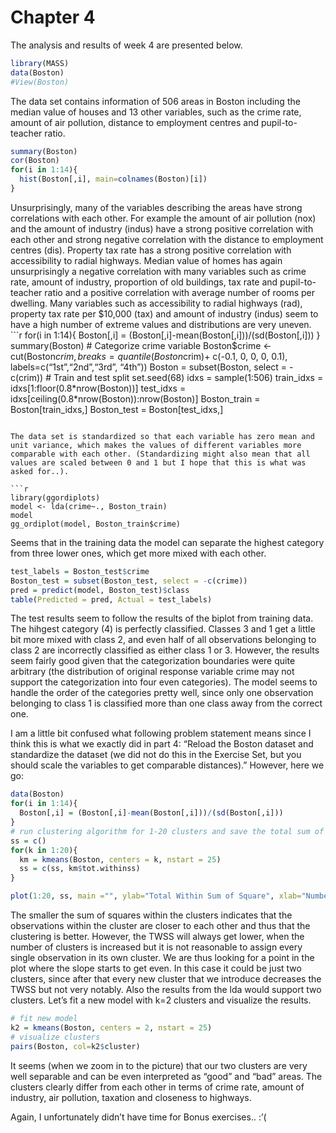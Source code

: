 # Chapter 4

The analysis and results of week 4 are presented below. 

```r
library(MASS)
data(Boston)
#View(Boston)
```
The data set contains information of 506 areas in Boston including the median value of houses and 13 other variables, such as the crime rate, amount of air pollution, distance to employment centres and pupil-to-teacher ratio.


```r
summary(Boston)
cor(Boston)
for(i in 1:14){
  hist(Boston[,i], main=colnames(Boston)[i])
}
```

Unsurprisingly, many of the variables describing the areas have strong correlations with each other. For example the amount of air pollution (nox) and the amount of industry (indus) have a strong positive correlation with each other and strong negative correlation with the distance to employment centres (dis). Property tax rate has a strong positive correlation with accessibility to radial highways. Median value of homes has again unsurprisingly a negative correlation with many variables such as crime rate, amount of industry, proportion of old buildings, tax rate and pupil-to-teacher ratio and a positive correlation with average number of rooms per dwelling.  Many variables such as accessibility to radial highways (rad), property tax rate per $10,000 (tax) and amount of industry (indus) seem to have a high number of extreme values and distributions are very uneven. 
```r
for(i in 1:14){
  Boston[,i] = (Boston[,i]-mean(Boston[,i]))/(sd(Boston[,i]))
}
summary(Boston)
# Categorize crime variable 
Boston$crime <- cut(Boston$crim, breaks=quantile(Boston$crim)+ c(-0.1, 0, 0, 0, 0.1), labels=c("1st","2nd","3rd", "4th"))
Boston = subset(Boston, select = -c(crim))
# Train and test split
set.seed(68) 
idxs = sample(1:506)
train_idxs = idxs[1:floor(0.8*nrow(Boston))]
test_idxs = idxs[ceiling(0.8*nrow(Boston)):nrow(Boston)]
Boston_train = Boston[train_idxs,]
Boston_test = Boston[test_idxs,]
```

The data set is standardized so that each variable has zero mean and unit variance, which makes the values of different variables more comparable with each other. (Standardizing might also mean that all values are scaled between 0 and 1 but I hope that this is what was asked for..). 

```r
library(ggordiplots)
model <- lda(crime~., Boston_train)
model
gg_ordiplot(model, Boston_train$crime)
```

Seems that in the training data the model can separate the highest category from three lower ones, which get more mixed with each other.

```r
test_labels = Boston_test$crime
Boston_test = subset(Boston_test, select = -c(crime))
pred = predict(model, Boston_test)$class
table(Predicted = pred, Actual = test_labels)
```

The test results seem to follow the results of the biplot from training data. The hihgest category (4) is perfectly classified. Classes 3 and 1 get a little bit more mixed with class 2, and even half of all observations belonging to class 2 are incorrectly classified as either class 1 or 3. However, the results seem fairly good given that the categorization boundaries were quite arbitrary (the distribution of original response variable crime may not support the categorization into four even categories). The model seems to handle the order of the categories pretty well, since only one observation belonging to class 1 is classified more than one class away from the correct one.

I am a little bit confused what following problem statement means since I think this is what we exactly did in part 4: "Reload the Boston dataset and standardize the dataset (we did not do this in the Exercise Set, but you should scale the variables to get comparable distances)." However, here we go:

```r
data(Boston)
for(i in 1:14){
  Boston[,i] = (Boston[,i]-mean(Boston[,i]))/(sd(Boston[,i]))
}
# run clustering algorithm for 1-20 clusters and save the total sum of squares within cluster
ss = c()
for(k in 1:20){
  km = kmeans(Boston, centers = k, nstart = 25)
  ss = c(ss, km$tot.withinss)
}

plot(1:20, ss, main ="", ylab="Total Within Sum of Square", xlab="Number of clusters")
```

The smaller the sum of squares within the clusters indicates that the observations within the cluster are closer to each other and thus that the clustering is better. However, the TWSS will always get lower, when the number of clusters is increased but it is not reasonable to assign every single observation in its own cluster. We are thus looking for a point in the plot where the slope starts to get even. In this case it could be just two clusters, since after that every new cluster that we introduce decreases the TWSS but not very notably. Also the results from the lda would support two clusters. Let's fit a new model with k=2 clusters and visualize the results.

```r
# fit new model
k2 = kmeans(Boston, centers = 2, nstart = 25)
# visualize clusters
pairs(Boston, col=k2$cluster)
```

It seems (when we zoom in to the picture) that our two clusters are very well separable and can be even interpreted as "good" and "bad" areas. The clusters clearly differ from each other in terms of crime rate, amount of industry, air pollution, taxation and closeness to highways.

Again, I unfortunately didn't have time for Bonus exercises.. :'(

